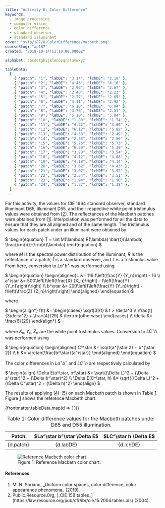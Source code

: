 ```yaml
---
title: "Activity 8: Color Difference"
keywords:
  - image processing
  - computer vision
  - color difference
  - standard observer
  - standard illuminant
cover: "svip/187/8-ColorDifference/macbeth.png"
courseSlug: "ap187"
created: "2019-10-14T11:10:00.0000Z"

alphabet: abcdefghijklmnopqrstuvwxyz

tableData:
  [
    { "patch": "1", "labDE": "3.14", "lchDE": "3.10" },
    { "patch": "2", "labDE": "4.43", "lchDE": "4.16" },
    { "patch": "3", "labDE": "2.96", "lchDE": "2.67" },
    { "patch": "4", "labDE": "2.40", "lchDE": "2.23" },
    { "patch": "5", "labDE": "2.77", "lchDE": "2.65" },
    { "patch": "6", "labDE": "3.11", "lchDE": "2.92" },
    { "patch": "7", "labDE": "6.10", "lchDE": "6.04" },
    { "patch": "8", "labDE": "3.76", "lchDE": "2.51" },
    { "patch": "9", "labDE": "5.10", "lchDE": "5.04" },
    { "patch": "10", "labDE": "1.80", "lchDE": "1.74" },
    { "patch": "11", "labDE": "4.22", "lchDE": "3.60" },
    { "patch": "12", "labDE": "6.12", "lchDE": "5.82" },
    { "patch": "13", "labDE": "4.38", "lchDE": "2.49" },
    { "patch": "14", "labDE": "2.58", "lchDE": "2.56" },
    { "patch": "15", "labDE": "5.76", "lchDE": "5.73" },
    { "patch": "16", "labDE": "6.29", "lchDE": "5.39" },
    { "patch": "17", "labDE": "3.79", "lchDE": "3.54" },
    { "patch": "18", "labDE": "4.12", "lchDE": "4.08" },
    { "patch": "19", "labDE": "4.18", "lchDE": "4.14" },
    { "patch": "20", "labDE": "3.62", "lchDE": "4.43" },
    { "patch": "21", "labDE": "3.07", "lchDE": "3.92" },
    { "patch": "22", "labDE": "2.54", "lchDE": "3.51" },
    { "patch": "23", "labDE": "1.94", "lchDE": "1.98" },
    { "patch": "24", "labDE": "1.37", "lchDE": "1.38" },
  ]
---
```



For this activity, the values for CIE 1964 standard observer, standard illuminant D65, illuminant D55, and their
respective white point tristimulus values were obtained from [[2](#CIE64)]. The reflectances of the Macbeth patches were
obtained from [[1](#Soriano2019)]. Interpolation was performed for all the data to ensure that they are all aligned and
of the same length. The tristimulus values for each patch under an illuminant were obtained by

<span id="eq-tristimulus" class="mx-auto">
$
\begin{equation}
  T = \int M(\lambda) R(\lambda) \bar{t}(\lambda) \frac{\rm{d}}{\rm{d}\lambda}
  \end{equation}
$
</span>

where $M$ is the spectral power distribution of the illuminant, $R$ is the reflectance of a patch, $\bar{t}$ is a
standard observer, and $T$ is a tristimulus value. From here, conversion to $La^\star b^\star$ was performed using

<span id="eq-xyz2lab" class="mx-auto">
  $ \begin{equation}
  \begin{aligned}L &= 116 f\left(\frac{Y}
  {Y_n}\right) - 16 \\ a^\star &= 500\left[f\left(\frac{X}
  {X_n}\right) - f\left(\frac{Y}
  {Y_n}\right)\right] \\ b^\star &= 200\left[f\left(\frac{Y}
  {Y_n}\right) - f\left(\frac{Z}
  {Z_n}\right)\right] \end{aligned}
  \end{equation}$
</span>

where

<span id="eq-xyz2lab-where" class="mx-auto">
$
\begin{align*}
  f(t) &=
	\begin{cases}
    \sqrt[3]{t} & t > \delta^3 \\
    \frac{t}{3\delta^2} + \frac{4}{29} & \textrm{otherwise}
  \end{cases} \\
	\delta &= \frac{6}{29}
\end{align*}
$
</span>

where $X_n, Y_n, Z_n$ are the white point tristimulus values. Conversion to $LC^\star h$ was performed using

<span id="eq-lab2lch" class="mx-auto">
$
\begin{equation}
  \begin{aligned}
    C^\star &= \sqrt{a^{\star 2} + b^{\star 2}} \\
    h &= \arctan{\frac{b^\star}{a^\star}}
  \end{aligned}
\end{equation}
$
</span>

The color differences in $La^\star b^\star$ and $LC^\star h$ are respectively calculated by

<span id="eq-delta-e" class="mx-auto">
$
\begin{align}
  \Delta E(a^\star, b^\star) &= \sqrt{(\Delta L)^2 + (\Delta a^\star)^2 + (\Delta b^\star)^2} \\
	\Delta E(C^\star, h) &= \sqrt{(\Delta L)^2 + (\Delta C^\star)^2 + (\Delta h)^2}
\end{align}
$
</span>

The results of applying ([4](#eq-delta-e))-([5](#eq-delta-e)) on each Macbeth patch is shown in Table&nbsp;[1](#tab-color-diff).
Figure&nbsp;[1](#fig-macbeth) shows the reference Macbeth chart.

<table class="table" id="tab-color-diff">
  <caption>
    Table 1: Color difference values for the Macbeth patches under D65 and D55
    illumination.
  </caption>
  <thead align="center">
    <tr>
      <th>Patch</th>
      <th>$La^\star b^\star \Delta E$</th>
      <th>$LC^\star h \Delta E$</th>
    </tr>
  </thead>
  <tbody align="center">
    {frontmatter.tableData.map(d => (
      <tr>
        <td>{d.patch}</td>
        <td>{d.labDE}</td>
        <td>{d.lchDE}</td>
      </tr>
    ))}
  </tbody>
</table>

<figure id="fig-macbeth" class="container">
  <img
    src={buildCldUrl("svip/187/8-ColorDifference/macbeth")}
    alt="Reference Macbeth color chart"
    class="mx-auto"
  />
  <figcaption class="text-center">
    Figure 1: Reference Macbeth color chart.
  </figcaption>
</figure>

#### References

<ol className="reference">
  <li id="Soriano2019">
    M. N. Soriano, _Uniform color spaces, color difference, color appearance
    phenomena_ (2019).
  </li>
  <li id="CIE64">
    Public.Resource.Org, [_CIE 15B
    tables_](https://law.resource.org/pub/cfr/ibr/cie.15.2004.tables.xls)
    (2004).
  </li>
</ol>
